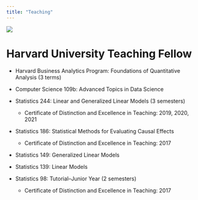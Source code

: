 ```yaml
---
title: "Teaching"
---
```


![](images/image3.jpg)

# Harvard University Teaching Fellow

-   Harvard Business Analytics Program: Foundations of Quantitative Analysis (3 terms)

-   Computer Science 109b: Advanced Topics in Data Science

-   Statistics 244: Linear and Generalized Linear Models (3 semesters)

    -   Certificate of Distinction and Excellence in Teaching: 2019, 2020, 2021

-   Statistics 186: Statistical Methods for Evaluating Causal Effects

    -   Certificate of Distinction and Excellence in Teaching: 2017

-   Statistics 149: Generalized Linear Models

-   Statistics 139: Linear Models

-   Statistics 98: Tutorial--Junior Year (2 semesters)

    -   Certificate of Distinction and Excellence in Teaching: 2017

